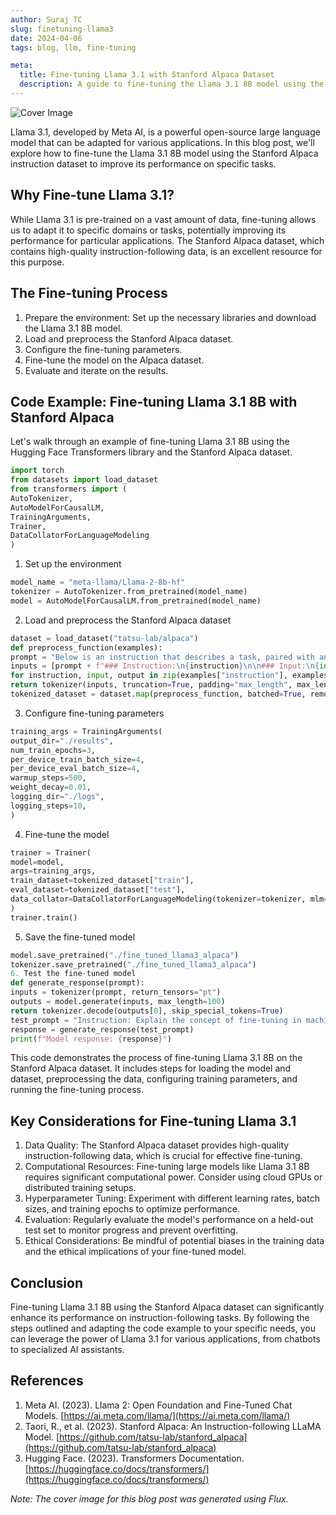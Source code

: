 ```yaml
---
author: Suraj TC
slug: finetuning-llama3
date: 2024-04-06
tags: blog, llm, fine-tuning

meta:
  title: Fine-tuning Llama 3.1 with Stanford Alpaca Dataset
  description: A guide to fine-tuning the Llama 3.1 8B model using the Stanford Alpaca instruction dataset for improved performance on specific tasks.
---
```



<img src="/images/2024-08-23-cover.png" title="Cover" alt="Cover Image" />

Llama 3.1, developed by Meta AI, is a powerful open-source large language model that can be adapted for various applications. In this blog post, we'll explore how to fine-tune the Llama 3.1 8B model using the Stanford Alpaca instruction dataset to improve its performance on specific tasks.

## Why Fine-tune Llama 3.1?

While Llama 3.1 is pre-trained on a vast amount of data, fine-tuning allows us to adapt it to specific domains or tasks, potentially improving its performance for particular applications. The Stanford Alpaca dataset, which contains high-quality instruction-following data, is an excellent resource for this purpose.

## The Fine-tuning Process

1. Prepare the environment: Set up the necessary libraries and download the Llama 3.1 8B model.
2. Load and preprocess the Stanford Alpaca dataset.
3. Configure the fine-tuning parameters.
4. Fine-tune the model on the Alpaca dataset.
5. Evaluate and iterate on the results.

## Code Example: Fine-tuning Llama 3.1 8B with Stanford Alpaca

Let's walk through an example of fine-tuning Llama 3.1 8B using the Hugging Face Transformers library and the Stanford Alpaca dataset.

```python
import torch
from datasets import load_dataset
from transformers import (
AutoTokenizer,
AutoModelForCausalLM,
TrainingArguments,
Trainer,
DataCollatorForLanguageModeling
)
```

1. Set up the environment
```python
model_name = "meta-llama/Llama-2-8b-hf"
tokenizer = AutoTokenizer.from_pretrained(model_name)
model = AutoModelForCausalLM.from_pretrained(model_name)
```

2. Load and preprocess the Stanford Alpaca dataset

```python
dataset = load_dataset("tatsu-lab/alpaca")
def preprocess_function(examples):
prompt = "Below is an instruction that describes a task, paired with an input that provides further context. Write a response that appropriately completes the request.\n\n"
inputs = [prompt + f"### Instruction:\n{instruction}\n\n### Input:\n{input}\n\n### Response:\n{output}"
for instruction, input, output in zip(examples["instruction"], examples["input"], examples["output"])]
return tokenizer(inputs, truncation=True, padding="max_length", max_length=512)
tokenized_dataset = dataset.map(preprocess_function, batched=True, remove_columns=dataset["train"].column_names)
```
3. Configure fine-tuning parameters


```python
training_args = TrainingArguments(
output_dir="./results",
num_train_epochs=3,
per_device_train_batch_size=4,
per_device_eval_batch_size=4,
warmup_steps=500,
weight_decay=0.01,
logging_dir="./logs",
logging_steps=10,
)
```
4. Fine-tune the model


```python
trainer = Trainer(
model=model,
args=training_args,
train_dataset=tokenized_dataset["train"],
eval_dataset=tokenized_dataset["test"],
data_collator=DataCollatorForLanguageModeling(tokenizer=tokenizer, mlm=False),
)
trainer.train()
```

5. Save the fine-tuned model

```python
model.save_pretrained("./fine_tuned_llama3_alpaca")
tokenizer.save_pretrained("./fine_tuned_llama3_alpaca")
6. Test the fine-tuned model
def generate_response(prompt):
inputs = tokenizer(prompt, return_tensors="pt")
outputs = model.generate(inputs, max_length=100)
return tokenizer.decode(outputs[0], skip_special_tokens=True)
test_prompt = "Instruction: Explain the concept of fine-tuning in machine learning.\nInput: Provide a brief explanation suitable for beginners."
response = generate_response(test_prompt)
print(f"Model response: {response}")
```

This code demonstrates the process of fine-tuning Llama 3.1 8B on the Stanford Alpaca dataset. It includes steps for loading the model and dataset, preprocessing the data, configuring training parameters, and running the fine-tuning process.

## Key Considerations for Fine-tuning Llama 3.1

1. Data Quality: The Stanford Alpaca dataset provides high-quality instruction-following data, which is crucial for effective fine-tuning.
2. Computational Resources: Fine-tuning large models like Llama 3.1 8B requires significant computational power. Consider using cloud GPUs or distributed training setups.
3. Hyperparameter Tuning: Experiment with different learning rates, batch sizes, and training epochs to optimize performance.
4. Evaluation: Regularly evaluate the model's performance on a held-out test set to monitor progress and prevent overfitting.
5. Ethical Considerations: Be mindful of potential biases in the training data and the ethical implications of your fine-tuned model.

## Conclusion

Fine-tuning Llama 3.1 8B using the Stanford Alpaca dataset can significantly enhance its performance on instruction-following tasks. By following the steps outlined and adapting the code example to your specific needs, you can leverage the power of Llama 3.1 for various applications, from chatbots to specialized AI assistants.

## References

1. Meta AI. (2023). Llama 2: Open Foundation and Fine-Tuned Chat Models. [https://ai.meta.com/llama/](https://ai.meta.com/llama/)
2. Taori, R., et al. (2023). Stanford Alpaca: An Instruction-following LLaMA Model. [https://github.com/tatsu-lab/stanford_alpaca](https://github.com/tatsu-lab/stanford_alpaca)
3. Hugging Face. (2023). Transformers Documentation. [https://huggingface.co/docs/transformers/](https://huggingface.co/docs/transformers/)

*Note: The cover image for this blog post was generated using Flux.*

